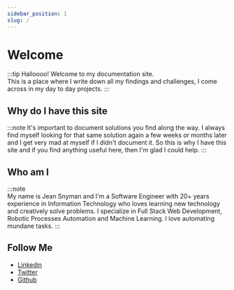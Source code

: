 ```yaml
---
sidebar_position: 1
slug: /
---
```


# Welcome

:::tip Halloooo!
Welcome to my documentation site.  
This is a place where I write down all my findings and challenges, I come across in my day to day projects.
:::

## Why do I have this site

:::note
It's important to document solutions you find along the way. I always find myself looking for that same solution again a few weeks or months later and I get very mad at myself if I didn't document it. So this is why I have this site and if you find anything useful here, then I'm glad I could help.
:::

## Who am I

:::note  
My name is Jean Snyman and I'm a Software Engineer with 20+ years experience in Information Technology who loves learning new technology and creatively solve problems. I specialize in Full Stack Web Development, Robotic Processes Automation and Machine Learning. I love automating mundane tasks.
:::

## Follow Me

- [Linkedin](https://linkedin.com/in/jean-snyman-js "LinkedIn")
- [Twitter](https://twitter.com/JeanSnyman "Twitter")
- [Github](https://github.com/snymanje "Github")
